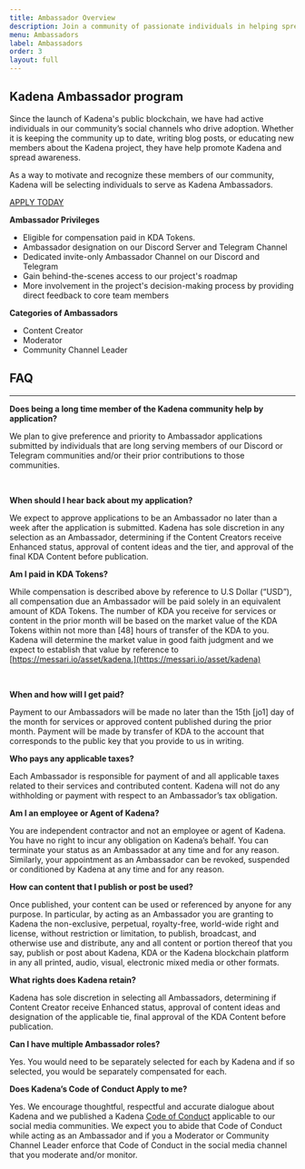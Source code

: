 ```yaml
---
title: Ambassador Overview
description: Join a community of passionate individuals in helping spread Kadena's brand and mission
menu: Ambassadors
label: Ambassadors
order: 3
layout: full
---
```


## Kadena Ambassador program

Since the launch of Kadena's public blockchain, we have had active individuals in our community’s social channels who
drive adoption. Whether it is keeping the community up to date, writing blog posts, or educating new members about the
Kadena project, they have help promote Kadena and spread awareness.

As a way to motivate and recognize these members of our community, Kadena will be selecting individuals to serve as
Kadena Ambassadors.

[APPLY TODAY](http://bit.ly/KDAAmbForm)

**Ambassador Privileges**

- Eligible for compensation paid in KDA Tokens.
- Ambassador designation on our Discord Server and Telegram Channel
- Dedicated invite-only Ambassador Channel on our Discord and Telegram
- Gain behind-the-scenes access to our project's roadmap
- More involvement in the project's decision-making process by providing direct feedback to core team members

**Categories of Ambassadors**

- Content Creator​
- Moderator
- Community Channel Leader

## FAQ

---

**Does being a long time member of the Kadena community help by application?**

&#x20;We plan to give preference and priority to Ambassador applications submitted by individuals that are long serving
members of our Discord or Telegram communities and/or their prior contributions to those communities.

​

**When should I hear back about my application?**

We expect to approve applications to be an Ambassador no later than a week after the application is submitted. Kadena
has sole discretion in any selection as an Ambassador, determining if the Content Creators receive Enhanced status,
approval of content ideas and the tier, and approval of the final KDA Content before publication.

**Am I paid in KDA Tokens?**

​While compensation is described above by reference to U.S Dollar (“USD”), all compensation due an Ambassador will be
paid solely in an equivalent amount of KDA Tokens. The number of KDA you receive for services or content in the prior
month will be based on the market value of the KDA Tokens within not more than \[48] hours of transfer of the KDA to
you. Kadena will determine the market value in good faith judgment and we expect to establish that value by reference to
[https://messari.io/asset/kadena.](https://messari.io/asset/kadena)

​

**When and how will I get paid?**

Payment to our Ambassadors will be made no later than the 15th \[jo1] day of the month for services or approved content
published during the prior month. Payment will be made by transfer of KDA to the account that corresponds to the public
key that you provide to us in writing.

**Who pays any applicable taxes?**

Each Ambassador is responsible for payment of and all applicable taxes related to their services and contributed
content. Kadena will not do any withholding or payment with respect to an Ambassador’s tax obligation.

**Am I an employee or Agent of Kadena?**

​You are independent contractor and not an employee or agent of Kadena. You have no right to incur any obligation on
Kadena’s behalf. You can terminate your status as an Ambassador at any time and for any reason. Similarly, your
appointment as an Ambassador can be revoked, suspended or conditioned by Kadena at any time and for any reason.

**How can content that I publish or post be used?**

Once published, your content can be used or referenced by anyone for any purpose. In particular, by acting as an
Ambassador you are granting to Kadena the non-exclusive, perpetual, royalty-free, world-wide right and license, without
restriction or limitation, to publish, broadcast, and otherwise use and distribute, any and all content or portion
thereof that you say, publish or post about Kadena, KDA or the Kadena blockchain platform in any all printed, audio,
visual, electronic mixed media or other formats.&#x20;

**What rights does Kadena retain?**

Kadena has sole discretion in selecting all Ambassadors, determining if Content Creator receive Enhanced status,
approval of content ideas and designation of the applicable tie, final approval of the KDA Content before publication.
&#x20;

**Can I have multiple Ambassador roles?**

Yes. You would need to be separately selected for each by Kadena and if so selected, you would be separately compensated
for each.

**Does Kadena’s Code of Conduct Apply to me?**

Yes. We encourage thoughtful, respectful and accurate dialogue about Kadena and we published a Kadena
[Code of Conduct](/docs/kadena/code-of-conduct) applicable to our social media communities. We expect you to abide that
Code of Conduct while acting as an Ambassador and if you a Moderator or Community Channel Leader enforce that Code of
Conduct in the social media channel that you moderate and/or monitor.
